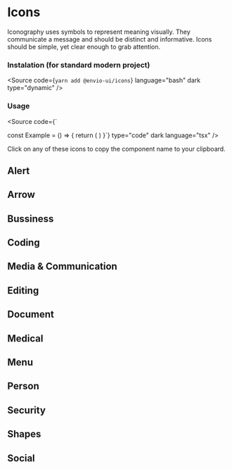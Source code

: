 
<Meta title="Components/Data & Display/Icons"  />

# Icons

Iconography uses symbols to represent meaning visually. They communicate a message and should be distinct and informative. Icons should be simple, yet clear enough to grab attention.

### Instalation (for standard modern project)
<Source code={`yarn add @envio-ui/icons`} language="bash" dark type="dynamic" />

### Usage
<Source code={`

const Example = () => {
    return (
        <AlertCircleOutline size={30} fill="#000000">
    )
}`} type="code" dark language="tsx" />

Click on any of these icons to copy the component name to your clipboard.

## Alert

<Story of={IconsStories.Alert} />

## Arrow

<Story of={IconsStories.Arrow} />

## Bussiness

<Story of={IconsStories.Bussiness} />

## Coding

<Story of={IconsStories.Coding} />

## Media & Communication

<Story of={IconsStories.MediaCommunication} />

## Editing

<Story of={IconsStories.Editing} />

## Document

<Story of={IconsStories.Document} />

## Medical

<Story of={IconsStories.Medical} />

## Menu

<Story of={IconsStories.Menu} />

## Person

<Story of={IconsStories.Person} />

## Security

<Story of={IconsStories.Security} />

## Shapes

<Story of={IconsStories.Shapes} />

## Social

<Story of={IconsStories.Social} />